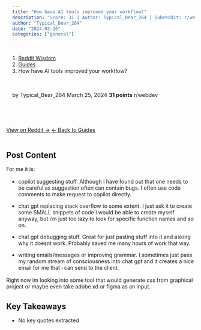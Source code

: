 ```yaml
---
title: "How have AI tools improved your workflow?"
description: "Score: 31 | Author: Typical_Bear_264 | Subreddit: r/webdev"
author: "Typical_Bear_264"
date: "2024-03-26"
categories: ["general"]
---
```


<nav aria-label="breadcrumb">
  <ol class="breadcrumb">
    <li class="breadcrumb-item"><a href="../../../index.html">Reddit Wisdom</a></li>
    <li class="breadcrumb-item"><a href="../../index.html">Guides</a></li>
    <li class="breadcrumb-item active" aria-current="page">How have AI tools improved your workflow?</li>
  </ol>
</nav>

<div class="post-meta">
  <span class="author">by Typical_Bear_264</span>
  <span class="date">March 25, 2024</span>
  <span class="score">31 points</span>
  <span class="subreddit">r/webdev</span>
</div>

<div class="post-actions">
  <a href="https://reddit.com/r/webdev/comments/1bnq05x/how_have_ai_tools_improved_your_workflow/" target="_blank" class="btn btn-primary">View on Reddit →</a>
  <a href="../../" class="btn btn-outline-secondary">← Back to Guides</a>
</div>

## Post Content

For me it is:

- copilot suggesting stuff. Although i have found out that one needs to be careful as suggestion often can contain bugs. I often use code comments to make request to copilot directly.

- chat gpt replacing stack overflow to some extent. I just ask it to create some SMALL snippets of code i would be able to create myself anyway, but i'm just too lazy to look for specific function names and so on.

- chat gpt debugging stuff. Great for just pasting stuff into it and asking why it doesnt work. Probably saved me many hours of work that way.

- writing emails/messages or improving grammar. I sometimes just pass my random stream of consciousness into chat gpt and it creates a nice email for me that i can send to the client.

Right now im looking into some tool that would generate css from graphical project or maybe even take adobe xd or figma as an input.

## Key Takeaways

- No key quotes extracted

<style>
.post-meta {
  display: flex;
  gap: 1.5rem;
  flex-wrap: wrap;
  margin: 1rem 0 2rem 0;
  padding: 1rem;
  background: var(--bs-light);
  border-radius: 0.5rem;
  font-size: 0.9rem;
}

.post-meta span {
  color: var(--bs-secondary);
}

.post-meta .score {
  color: var(--bs-success);
  font-weight: bold;
}

.post-actions {
  display: flex;
  gap: 1rem;
  margin: 2rem 0;
}

.post-content {
  line-height: 1.8;
  font-size: 1.1rem;
}

h2, h3, h4 {
  margin-top: 2rem;
  margin-bottom: 1rem;
}

ul, ol {
  margin: 1rem 0;
  padding-left: 2rem;
}

blockquote {
  border-left: 4px solid var(--bs-primary);
  padding-left: 1rem;
  margin: 1.5rem 0;
  font-style: italic;
}

code {
  background: var(--bs-light);
  padding: 0.2rem 0.4rem;
  border-radius: 0.25rem;
}

pre {
  background: var(--bs-light);
  padding: 1rem;
  border-radius: 0.5rem;
  overflow-x: auto;
}
</style>